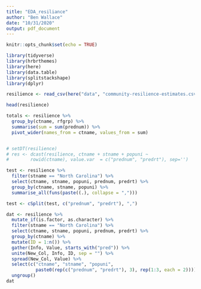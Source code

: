 ```yaml
---
title: "EDA_resiliance"
author: "Ben Wallace"
date: "10/31/2020"
output: pdf_document
---
```


```r
knitr::opts_chunk$set(echo = TRUE)
```

```r
library(tidyverse)
library(hrbrthemes)
library(here)
library(data.table)
library(splitstackshape)
library(dplyr)
```

```r
resilience <- read_csv(here("data", "community-resilience-estimates.csv"))
```

```r
head(resilience)
```

```r
totals <- resilience %>%
  group_by(ctname, rfgrp) %>%
  summarise(sum = sum(prednum)) %>%
  pivot_wider(names_from = ctname, values_from = sum)
```

```r

```

```r
# setDT(resilience)
# res <- dcast(resilience, ctname + stname + popuni ~ 
#        rowid(ctname), value.var  = c("prednum", "predrt"), sep='')

test <- resilience %>%
  filter(stname == "North Carolina") %>%
  select(ctname, stname, popuni, prednum, predrt) %>%
  group_by(ctname, stname, popuni) %>%
  summarise_all(funs(paste((.), collapse = ",")))

test <- cSplit(test, c("prednum", "predrt"), ",")
```

```r
dat <- resilience %>%
  mutate_if(is.factor, as.character) %>%
  filter(stname == "North Carolina") %>%
  select(ctname, stname, popuni, prednum, predrt) %>%
  group_by(ctname) %>%
  mutate(ID = 1:n()) %>%
  gather(Info, Value, starts_with("pred")) %>%
  unite(New_Col, Info, ID, sep = "") %>%
  spread(New_Col, Value) %>%
  select(c("ctname", "stname", "popuni",
           paste0(rep(c("prednum", "predrt"), 3), rep(1:3, each = 2)))) %>%
  ungroup()
dat
```


